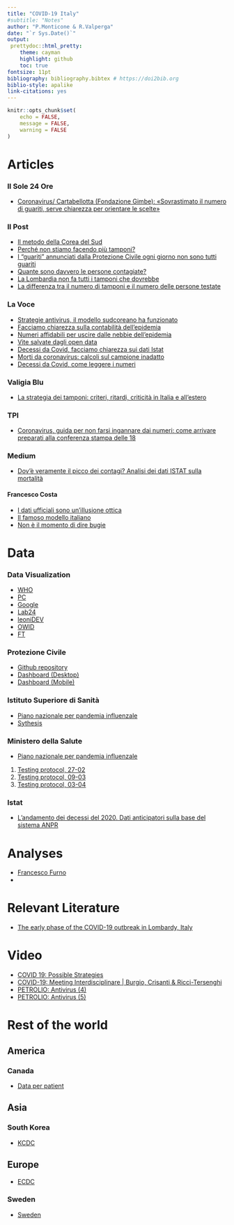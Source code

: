 ```yaml
---
title: "COVID-19 Italy"
#subtitle: "Notes"
author: "P.Monticone & R.Valperga"
date: "`r Sys.Date()`"
output:
 prettydoc::html_pretty:
    theme: cayman
    highlight: github
    toc: true
fontsize: 11pt
bibliography: bibliography.bibtex # https://doi2bib.org
biblio-style: apalike
link-citations: yes
---
```


```r
knitr::opts_chunk$set(
	echo = FALSE,
	message = FALSE,
	warning = FALSE
)
```
# Articles 

### Il Sole 24 Ore
* [Coronavirus/ Cartabellotta (Fondazione Gimbe): «Sovrastimato il numero di guariti, serve chiarezza per orientare le scelte»](https://www.sanita24.ilsole24ore.com/art/aziende-e-regioni/2020-04-02/coronavirus-cartabellotta-fondazione-gimbe-sovrastimato-numero-guariti-rischi-serve-chiarezza-orientare-scelte-103855.php?uuid=ADkV6eH)

### Il Post 

* [Il metodo della Corea del Sud](https://www.ilpost.it/2020/04/05/coreano-del-sud-test-pandemia/)
* [Perché non stiamo facendo più tamponi?](https://www.ilpost.it/2020/04/04/coronavirus-tamponi-test-problemi-numero/)
* [I “guariti” annunciati dalla Protezione Civile ogni giorno non sono tutti guariti](https://www.ilpost.it/2020/04/02/guariti-coronavirus-protezione-civile/)
* [Quante sono davvero le persone contagiate?](https://www.ilpost.it/2020/03/31/contagi-coronavirus-imperial-college-london/)
* [La Lombardia non fa tutti i tamponi che dovrebbe](https://www.ilpost.it/2020/03/27/tamponi-lombardia-fontana-coronavirus/)
* [La differenza tra il numero di tamponi e il numero delle persone testate](https://www.ilpost.it/2020/03/26/coronavirus-tamponi-eseguiti-persone-testate/)

### La Voce
* [Strategie antivirus, il modello sudcoreano ha funzionato](https://www.lavoce.info/archives/64420/strategie-antivirus-il-modello-sudcoreano-ha-funzionato/)
* [Facciamo chiarezza sulla contabilità dell’epidemia](https://www.lavoce.info/archives/64606/facciamo-chiarezza-sulla-contabilita-dellepidemia/)
* [Numeri affidabili per uscire dalle nebbie dell’epidemia](https://www.lavoce.info/archives/64813/numeri-affidabili-per-uscire-dalle-nebbie-dellepidemia/)
* [Vite salvate dagli open data](https://www.lavoce.info/archives/65002/vite-salvate-dagli-open-data/)
* [Decessi da Covid, facciamo chiarezza sui dati Istat](https://www.lavoce.info/archives/65042/decessi-da-covid-facciamo-chiarezza-sui-dati-istat/)
* [Morti da coronavirus: calcoli sul campione inadatto](https://www.lavoce.info/archives/65171/morti-da-coronavirus-calcoli-sul-campione-inadatto/)
* [Decessi da Covid, come leggere i numeri](https://www.lavoce.info/archives/65205/decessi-da-covid-come-leggere-i-numeri/)

### Valigia Blu 

* [La strategia dei tamponi: criteri, ritardi, criticità in Italia e all’estero](https://www.valigiablu.it/tamponi-coronavirus/)

### TPI 

* [Coronavirus, guida per non farsi ingannare dai numeri: come arrivare preparati alla conferenza stampa delle 18](https://www.tpi.it/cronaca/coronavirus-guida-numeri-conferenza-stampa-18-20200407581306/)

### Medium 

* [Dov’è veramente il picco dei contagi? Analisi dei dati ISTAT sulla mortalità](https://medium.com/@pmeridian/dovè-veramente-il-picco-dei-contagi-analisi-dei-dati-istat-sulla-mortalità-26bfcab7f155)

#### Francesco Costa 

* [I dati ufficiali sono un’illusione ottica](https://www.francescocosta.net/2020/03/19/dati-ufficiali-illusione-ottica/)
* [Il famoso modello italiano](https://www.francescocosta.net/2020/03/30/famoso-modello-italiano/)
* [Non è il momento di dire bugie](https://www.francescocosta.net/2020/04/02/non-e-il-momento-di-dire-bugie/)


# Data  

### Data Visualization
* [WHO](https://experience.arcgis.com/experience/685d0ace521648f8a5beeeee1b9125cd)
* [PC](http://arcg.is/C1unv)
* [Google](https://datastudio.google.com/u/0/reporting/91350339-2c97-49b5-92b8-965996530f00/page/RdlHB)
* [Lab24](https://lab24.ilsole24ore.com/coronavirus/)
* [leoniDEV](https://covid19-ita.leonidev.com)
* [OWID](https://ourworldindata.org/coronavirus)
* [FT](https://www.ft.com/content/a26fbf7e-48f8-11ea-aeb3-955839e06441)

### Protezione Civile 
* [Github repository](https://github.com/pcm-dpc/COVID-19)
* [Dashboard (Desktop)](http://arcg.is/C1unv)
* [Dashboard (Mobile)](http://arcg.is/081a51)

### Istituto Superiore di Sanità 
* [Piano nazionale per pandemia influenzale](https://www.epicentro.iss.it/focus/flu_aviaria/pdf/pianopandemico.pdf)
* [Sythesis](https://www.epicentro.iss.it/coronavirus/)

### Ministero della Salute 
* [Piano nazionale per pandemia influenzale](http://www.salute.gov.it/imgs/C_17_pubblicazioni_501_allegato.pdf)

1. [Testing protocol, 27-02](http://www.trovanorme.salute.gov.it/norme/renderNormsanPdf?anno=2020&codLeg=73444&parte=1%20&serie=null)
1. [Testing protocol, 09-03](https://www.fnopi.it/wp-content/uploads/2020/03/Circolare_9_marzo_2020.pdf)
1. [Testing protocol, 03-04](http://www.trovanorme.salute.gov.it/norme/renderNormsanPdf?anno=2020&codLeg=73799&parte=1%20&serie=null)

### Istat

* [L’andamento dei decessi del 2020. Dati anticipatori sulla base del sistema ANPR](https://www.istat.it/it/archivio/240401)


# Analyses

* [Francesco Furno](https://www.francescofurno.com/emergenza-covid)
* [](https://sites.google.com/site/alessiapaccagnini/covid19?authuser=0)

# Relevant Literature

* [The early phase of the COVID-19 outbreak in Lombardy, Italy](https://arxiv.org/ftp/arxiv/papers/2003/2003.09320.pdf)

# Video 
* [COVID 19: Possible Strategies](https://youtu.be/F0J6jWuu3Ao)
* [COVID-19: Meeting Interdisciplinare | Burgio, Crisanti & Ricci-Tersenghi](https://youtu.be/dpXtTrS0kwE)
* [PETROLIO: Antivirus (4)](https://youtu.be/Tvm6CbWsv4c)
* [PETROLIO: Antivirus (5)](https://youtu.be/63sI_kndAZk)

# Rest of the world

## America
### Canada 
* [Data per patient](https://www150.statcan.gc.ca/t1/tbl1/en/tv.action?pid=1310076601)

## Asia
### South Korea
* [KCDC](http://ncov.mohw.go.kr/en/)

## Europe 
* [ECDC](https://www.ecdc.europa.eu/en/covid-19-pandemic)

### Sweden
* [Sweden](https://sweden.se/society/sweden-and-corona-in-brief/)
